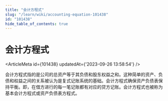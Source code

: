 ```yaml
---
title: "会计方程式"
slug: "/learn/wiki/accounting-equation-101438"
id: "101438"
hide_table_of_contents: true
---
```



# 会计方程式

<ArticleMeta id={101438} updatedAt={'2023-09-26 13:58:54'} />
<div className='border-solid border-b border-t-0 my-4 border-[var(--ifm-color-gray-300)]' />

会计方程式指的是公司的总资产等于其负债和股东权益之和。这种简单的资产、负债和权益之间的关系被认为是复式记账系统的基础。会计方程式确保资产负债表保持平衡。即，在借方进行的每一笔记账都有对应的贷方记账。会计方程式也被称为基本会计方程式或资产负债表方程式。
